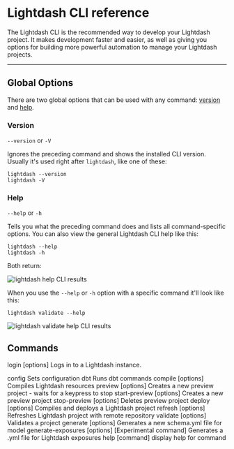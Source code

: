 

# Lightdash CLI reference

The Lightdash CLI is the recommended way to develop your Lightdash project. It makes development faster and easier, as well as giving you options for building more powerful automation to manage your Lightdash projects.

---


## Global Options

There are two global options that can be used with any command: [version](#version) and [help](#help).


### Version

`--version` or `-V`

Ignores the preceding command and shows the installed CLI version. Usually it's used right after `lightdash`, like one of these:

```console
lightdash --version
lightdash -V
```


### Help

`--help` or `-h`

Tells you what the preceding command does and lists all command-specific options. You can also view the general Lightdash CLI help like this:

```console
lightdash --help
lightdash -h
```

Both return:

![lightdash help CLI results](./assets/lightdash-help.png)

When you use the `--help` or `-h` option with a specific command it'll look like this:

```console
lightdash validate --help
```

![lightdash validate help CLI results](./assets/lightdash-validate-help.png)


## Commands

  login [options] <url>         Logs in to a Lightdash instance.
  
  config                        Sets configuration
  dbt                           Runs dbt commands
  compile [options]             Compiles Lightdash resources
  preview [options]             Creates a new preview project - waits for a keypress to stop
  start-preview [options]       Creates a new preview project
  stop-preview [options]        Deletes preview project
  deploy [options]              Compiles and deploys a Lightdash project
  refresh [options]             Refreshes Lightdash project with remote repository
  validate [options]            Validates a project
  generate [options]            Generates a new schema.yml file for model
  generate-exposures [options]  [Experimental command] Generates a .yml file for Lightdash exposures
  help [command]                display help for command